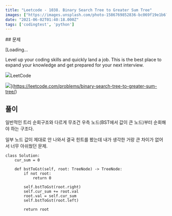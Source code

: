 ```yaml
---
title: "Leetcode - 1038. Binary Search Tree to Greater Sum Tree"
images: ["https://images.unsplash.com/photo-1586769852836-bc069f19e1b6?crop=entropy&cs=tinysrgb&fit=max&fm=jpg&ixid=MnwxMTc3M3wwfDF8c2VhcmNofDF8fHNlYXJjaHxlbnwwfHx8fDE2MjI1OTgxMDg&ixlib=rb-1.2.1&q=80&w=2000"]
date: "2021-06-02T01:40:18.000Z"
tags: ['codingtest', 'python']
---
```


<TOCInline toc={props.toc} asDisclosure />
## 문제

[Loading...

Level up your coding skills and quickly land a job. This is the best place to expand your knowledge and get prepared for your next interview.

![](https://leetcode.com/favicon-192x192.png)LeetCode

![](https://leetcode.com/static/images/LeetCode_Sharing.png)](https://leetcode.com/problems/binary-search-tree-to-greater-sum-tree/)

## 풀이

일반적인 트리 순회구조와 다르게 무조건 우측 노드(BST에서 값이 큰 노드)부터 순회해야 하는 구조다.

일부 노드 값이 제대로 안 나와서 결국 힌트를 봤는데 내가 생각한 거랑 큰 차이가 없어서 너무 아쉬웠던 문제.

```
class Solution:
    cur_sum = 0

    def bstToGst(self, root: TreeNode) -> TreeNode:
        if not root:
            return 0

        self.bstToGst(root.right)
        self.cur_sum += root.val
        root.val = self.cur_sum
        self.bstToGst(root.left)

        return root
```
